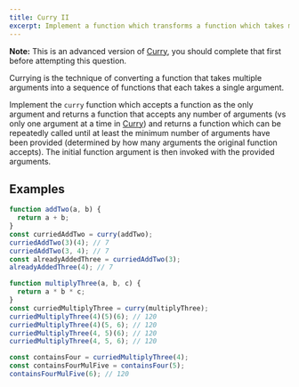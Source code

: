 ```yaml
---
title: Curry II
excerpt: Implement a function which transforms a function which takes multiple arguments into a function that can be repeatedly called with any number of arguments
---
```


**Note:** This is an advanced version of [Curry](/questions/javascript/curry), you should complete that first before attempting this question.

Currying is the technique of converting a function that takes multiple arguments into a sequence of functions that each takes a single argument.

Implement the `curry` function which accepts a function as the only argument and returns a function that accepts any number of arguments (vs only one argument at a time in [Curry](/questions/javascript/curry)) and returns a function which can be repeatedly called until at least the minimum number of arguments have been provided (determined by how many arguments the original function accepts). The initial function argument is then invoked with the provided arguments.

## Examples

```js
function addTwo(a, b) {
  return a + b;
}
const curriedAddTwo = curry(addTwo);
curriedAddTwo(3)(4); // 7
curriedAddTwo(3, 4); // 7
const alreadyAddedThree = curriedAddTwo(3);
alreadyAddedThree(4); // 7
```

```js
function multiplyThree(a, b, c) {
  return a * b * c;
}
const curriedMultiplyThree = curry(multiplyThree);
curriedMultiplyThree(4)(5)(6); // 120
curriedMultiplyThree(4)(5, 6); // 120
curriedMultiplyThree(4, 5)(6); // 120
curriedMultiplyThree(4, 5, 6); // 120

const containsFour = curriedMultiplyThree(4);
const containsFourMulFive = containsFour(5);
containsFourMulFive(6); // 120
```
